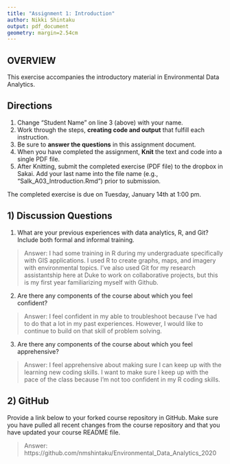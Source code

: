 ```yaml
---
title: "Assignment 1: Introduction"
author: Nikki Shintaku
output: pdf_document
geometry: margin=2.54cm
---
```


## OVERVIEW

This exercise accompanies the introductory material in Environmental Data Analytics. 

## Directions
1. Change "Student Name" on line 3 (above) with your name.
3. Work through the steps, **creating code and output** that fulfill each instruction.
4. Be sure to **answer the questions** in this assignment document.
6. When you have completed the assignment, **Knit** the text and code into a single PDF file.
8. After Knitting, submit the completed exercise (PDF file) to the dropbox in Sakai. Add your last name into the file name (e.g., "Salk_A03_Introduction.Rmd") prior to submission.

The completed exercise is due on Tuesday, January 14th at 1:00 pm.

## 1) Discussion Questions

1. What are your previous experiences with data analytics, R, and Git? Include both formal and informal training.

> Answer: I had some training in R during my undergraduate specifically with GIS applications. I used R to create graphs, maps, and imagery with environmental topics. I've also used Git for my research assistantship here at Duke to work on collaborative projects, but this is my first year familiarizing myself with Github. 


2. Are there any components of the course about which you feel confident?

> Answer: I feel confident in my able to troubleshoot because I've had to do that a lot in my past experiences. However, I would like to continue to build on that skill of problem solving.

3. Are there any components of the course about which you feel apprehensive?

> Answer: I feel apprehensive about making sure I can keep up with the learning new coding skills. I want to make sure I keep up with the pace of the class because I'm not too confident in my R coding skills. 


## 2) GitHub

Provide a link below to your forked course repository in GitHub. Make sure you have pulled all recent changes from the course repository  and that you have updated your course README file. 

> Answer: https://github.com/nmshintaku/Environmental_Data_Analytics_2020



